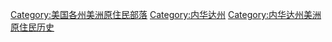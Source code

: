 {{Commonscat|Native American tribes in Nevada}}

[[Category:美国各州美洲原住民部落|Category:美国各州美洲原住民部落]]
[[Category:内华达州|Category:内华达州]]
[[Category:内华达州美洲原住民历史|Category:内华达州美洲原住民历史]]